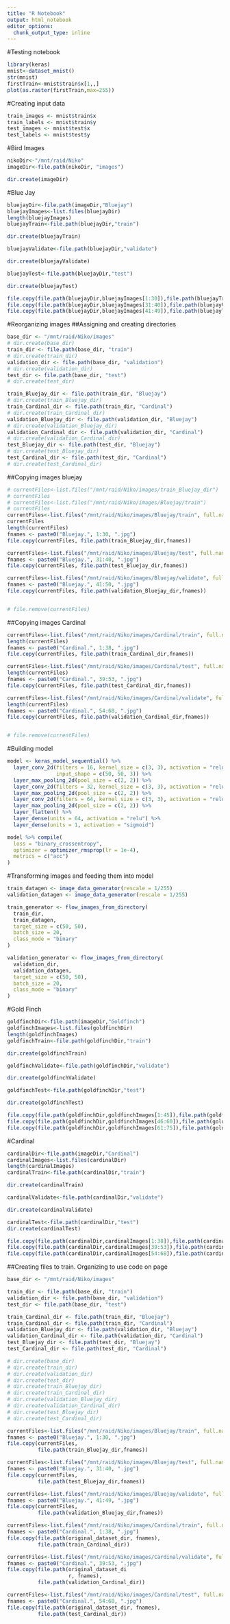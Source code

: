 ```yaml
---
title: "R Notebook"
output: html_notebook
editor_options: 
  chunk_output_type: inline
---
```


#Testing notebook
```r
library(keras)
mnist<-dataset_mnist()
str(mnist)
firstTrain<-mnist$train$x[1,,]
plot(as.raster(firstTrain,max=255))
```

#Creating input data
```r
train_images <- mnist$train$x
train_labels <- mnist$train$y
test_images <- mnist$test$x
test_labels <- mnist$test$y
```

#Bird Images
```r
nikoDir<-"/mnt/raid/Niko"
imageDir<-file.path(nikoDir, "images")

dir.create(imageDir)
```
#Blue Jay
```r
bluejayDir<-file.path(imageDir,"Bluejay")
bluejayImages<-list.files(bluejayDir)
length(bluejayImages)
bluejayTrain<-file.path(bluejayDir,"train")

dir.create(bluejayTrain)

bluejayValidate<-file.path(bluejayDir,"validate")

dir.create(bluejayValidate)

bluejayTest<-file.path(bluejayDir,"test")

dir.create(bluejayTest)

file.copy(file.path(bluejayDir,bluejayImages[1:30]),file.path(bluejayTrain))
file.copy(file.path(bluejayDir,bluejayImages[31:40]),file.path(bluejayValidate))
file.copy(file.path(bluejayDir,bluejayImages[41:49]),file.path(bluejayTest))

```


#Reorganizing images
##Assigning and creating directories
```r
base_dir <- "/mnt/raid/Niko/images"
# dir.create(base_dir)
train_dir <- file.path(base_dir, "train")
# dir.create(train_dir)
validation_dir <- file.path(base_dir, "validation")
# dir.create(validation_dir)
test_dir <- file.path(base_dir, "test")
# dir.create(test_dir)

train_Bluejay_dir <- file.path(train_dir, "Bluejay")
# dir.create(train_Bluejay_dir)
train_Cardinal_dir <- file.path(train_dir, "Cardinal")
# dir.create(train_Cardinal_dir)
validation_Bluejay_dir <- file.path(validation_dir, "Bluejay")
# dir.create(validation_Bluejay_dir)
validation_Cardinal_dir <- file.path(validation_dir, "Cardinal")
# dir.create(validation_Cardinal_dir)
test_Bluejay_dir <- file.path(test_dir, "Bluejay")
# dir.create(test_Bluejay_dir)
test_Cardinal_dir <- file.path(test_dir, "Cardinal")
# dir.create(test_Cardinal_dir)
```

##Copying images bluejay
```r
# currentFiles<-list.files("/mnt/raid/Niko/images/train_Bluejay_dir")
# currentFiles
# currentFiles<-list.files("/mnt/raid/Niko/images/Bluejay/train")
# currentFiles
currentFiles<-list.files("/mnt/raid/Niko/images/Bluejay/train", full.names = T)
currentFiles
length(currentFiles)
fnames <- paste0("Bluejay.", 1:30, ".jpg")
file.copy(currentFiles, file.path(train_Bluejay_dir,fnames))

currentFiles<-list.files("/mnt/raid/Niko/images/Bluejay/test", full.names = T)
fnames <- paste0("Bluejay.", 31:40, ".jpg")
file.copy(currentFiles, file.path(test_Bluejay_dir,fnames))

currentFiles<-list.files("/mnt/raid/Niko/images/Bluejay/validate", full.names = T)
fnames <- paste0("Bluejay.", 41:50, ".jpg")
file.copy(currentFiles, file.path(validation_Bluejay_dir,fnames))


# file.remove(currentFiles)

```
##Copying images Cardinal
```r
currentFiles<-list.files("/mnt/raid/Niko/images/Cardinal/train", full.names = T)
length(currentFiles)
fnames <- paste0("Cardinal.", 1:38, ".jpg")
file.copy(currentFiles, file.path(train_Cardinal_dir,fnames))

currentFiles<-list.files("/mnt/raid/Niko/images/Cardinal/test", full.names = T)
length(currentFiles)
fnames <- paste0("Cardinal.", 39:53, ".jpg")
file.copy(currentFiles, file.path(test_Cardinal_dir,fnames))

currentFiles<-list.files("/mnt/raid/Niko/images/Cardinal/validate", full.names = T)
length(currentFiles)
fnames <- paste0("Cardinal.", 54:68, ".jpg")
file.copy(currentFiles, file.path(validation_Cardinal_dir,fnames))


# file.remove(currentFiles)

```
#Building model
```r
model <- keras_model_sequential() %>%
  layer_conv_2d(filters = 16, kernel_size = c(3, 3), activation = "relu",
                input_shape = c(50, 50, 3)) %>%
  layer_max_pooling_2d(pool_size = c(2, 2)) %>%
  layer_conv_2d(filters = 32, kernel_size = c(3, 3), activation = "relu") %>%
  layer_max_pooling_2d(pool_size = c(2, 2)) %>%
  layer_conv_2d(filters = 64, kernel_size = c(3, 3), activation = "relu") %>%
  layer_max_pooling_2d(pool_size = c(2, 2)) %>%
  layer_flatten() %>%
  layer_dense(units = 64, activation = "relu") %>%
  layer_dense(units = 1, activation = "sigmoid")

model %>% compile(
  loss = "binary_crossentropy",
  optimizer = optimizer_rmsprop(lr = 1e-4),
  metrics = c("acc")
)
 ```

#Transforming images and feeding them into model
```r
train_datagen <- image_data_generator(rescale = 1/255)             
validation_datagen <- image_data_generator(rescale = 1/255)        

train_generator <- flow_images_from_directory(
  train_dir,                                                       
  train_datagen,                                                   
  target_size = c(50, 50),                                       
  batch_size = 20,                                                 
  class_mode = "binary"
)

validation_generator <- flow_images_from_directory(
  validation_dir,
  validation_datagen,
  target_size = c(50, 50),
  batch_size = 20,
  class_mode = "binary"
)

```




#Gold Finch
```r
goldfinchDir<-file.path(imageDir,"Goldfinch")
goldfinchImages<-list.files(goldfinchDir)
length(goldfinchImages)
goldfinchTrain<-file.path(goldfinchDir,"train")

dir.create(goldfinchTrain)

goldfinchValidate<-file.path(goldfinchDir,"validate")

dir.create(goldfinchValidate)

goldfinchTest<-file.path(goldfinchDir,"test")

dir.create(goldfinchTest)

file.copy(file.path(goldfinchDir,goldfinchImages[1:45]),file.path(goldfinchTrain))
file.copy(file.path(goldfinchDir,goldfinchImages[46:60]),file.path(goldfinchValidate))
file.copy(file.path(goldfinchDir,goldfinchImages[61:75]),file.path(goldfinchTest))
```
#Cardinal
```r
cardinalDir<-file.path(imageDir,"Cardinal")
cardinalImages<-list.files(cardinalDir)
length(cardinalImages)
cardinalTrain<-file.path(cardinalDir,"train")

dir.create(cardinalTrain)

cardinalValidate<-file.path(cardinalDir,"validate")

dir.create(cardinalValidate)

cardinalTest<-file.path(cardinalDir,"test")
dir.create(cardinalTest)

file.copy(file.path(cardinalDir,cardinalImages[1:38]),file.path(cardinalTrain))
file.copy(file.path(cardinalDir,cardinalImages[39:53]),file.path(cardinalValidate))
file.copy(file.path(cardinalDir,cardinalImages[54:68]),file.path(cardinalTest))
```



##Creating files to train. Organizing to use code on page 

```r
base_dir <- "/mnt/raid/Niko/images"

train_dir <- file.path(base_dir, "train")
validation_dir <- file.path(base_dir, "validation")
test_dir <- file.path(base_dir, "test")

train_Cardinal_dir <- file.path(train_dir, "Bluejay")
train_Cardinal_dir <- file.path(train_dir, "Cardinal")
validation_Bluejay_dir <- file.path(validation_dir, "Bluejay")
validation_Cardinal_dir <- file.path(validation_dir, "Cardinal")
test_Bluejay_dir <- file.path(test_dir, "Bluejay")
test_Cardinal_dir <- file.path(test_dir, "Cardinal")

# dir.create(base_dir)
# dir.create(train_dir)
# dir.create(validation_dir)
# dir.create(test_dir)
# dir.create(train_Bluejay_dir)
# dir.create(train_Cardinal_dir)
# dir.create(validation_Bluejay_dir)
# dir.create(validation_Cardinal_dir)
# dir.create(test_Bluejay_dir)
# dir.create(test_Cardinal_dir)

currentFiles<-list.files("/mnt/raid/Niko/images/Bluejay/train", full.names = T)
fnames <- paste0("Bluejay.", 1:30, ".jpg")
file.copy(currentFiles, 
          file.path(train_Bluejay_dir,fnames)) 

currentFiles<-list.files("/mnt/raid/Niko/images/Bluejay/test", full.names = T)
fnames <- paste0("Bluejay.", 31:40, ".jpg")
file.copy(currentFiles, 
          file.path(test_Bluejay_dir,fnames))

currentFiles<-list.files("/mnt/raid/Niko/images/Bluejay/validate", full.names = T)
fnames <- paste0("Bluejay.", 41:49, ".jpg")
file.copy(currentFiles, 
          file.path(validation_Bluejay_dir,fnames))

currentFiles<-list.files("/mnt/raid/Niko/images/Cardinal/train", full.names = T)
fnames <- paste0("Cardinal.", 1:38, ".jpg")
file.copy(file.path(original_dataset_dir, fnames),
          file.path(train_Cardinal_dir))

currentFiles<-list.files("/mnt/raid/Niko/images/Cardinal/validate", full.names = T)
fnames <- paste0("Cardinal.", 39:53, ".jpg")
file.copy(file.path(original_dataset_di
                    r, fnames),
          file.path(validation_Cardinal_dir)) 

currentFiles<-list.files("/mnt/raid/Niko/images/Cardinal/test", full.names = T)
fnames <- paste0("Cardinal.", 54:68, ".jpg")
file.copy(file.path(original_dataset_dir, fnames),
          file.path(test_Cardinal_dir))

```


